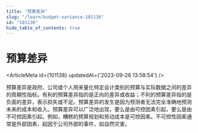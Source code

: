 ```yaml
---
title: "预算差异"
slug: "/learn/budget-variance-101138"
id: "101138"
hide_table_of_contents: true
---
```



# 预算差异

<ArticleMeta id={101138} updatedAt={'2023-09-26 13:58:54'} />
<div className='border-solid border-b border-t-0 my-4 border-[var(--ifm-color-gray-300)]' />

预算差异是政府、公司或个人用来量化特定会计类别的预算与实际数据之间的差异的周期性指标。有利的预算差异指的是正向的差异或收益；不利的预算差异指的是负面的差异，表示损失或不足。预算差异的发生是因为预测者无法完全准确地预测未来的成本和收入。预算差异可以广泛地出现，要么是由可控因素引起，要么是由不可控因素引起。例如，糟糕的预算规划和劳动成本是可控因素。不可控性因素通常是外部因素，起因于公司外部的事件，如自然灾害。
